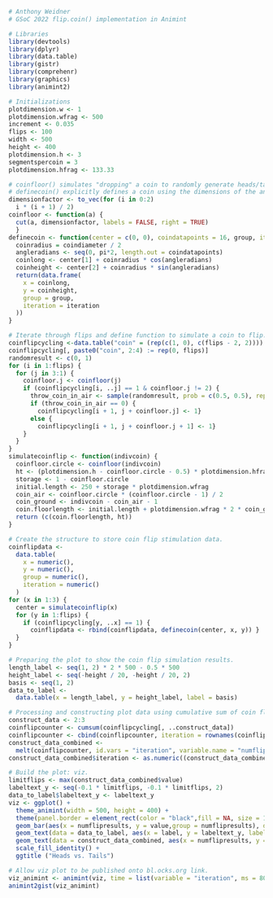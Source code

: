 ```r
# Anthony Weidner
# GSoC 2022 flip.coin() implementation in Animint

# Libraries
library(devtools)
library(dplyr)
library(data.table)
library(gistr)
library(comprehenr)
library(graphics)
library(animint2)

# Initializations
plotdimension.w <- 1
plotdimension.wfrag <- 500
increment <- 0.035
flips <- 100
width <- 500 
height <- 400
plotdimension.h <- 3
segmentspercoin = 3
plotdimension.hfrag <- 133.33

# coinfloor() simulates "dropping" a coin to randomly generate heads/tails.
# definecoin() explicitly defines a coin using the dimensions of the animint frame. 
dimensionfactor <- to_vec(for (i in 0:2) 
  i * (i + 1) / 2)
coinfloor <- function(a) {
  cut(a, dimensionfactor, labels = FALSE, right = TRUE)
  }
definecoin <- function(center = c(0, 0), coindatapoints = 16, group, iteration = 1, coindiameter = 416.67) {
  coinradius = coindiameter / 2
  angleradians <- seq(0, pi*2, length.out = coindatapoints)
  coinlong <- center[1] + coinradius * cos(angleradians)
  coinheight <- center[2] + coinradius * sin(angleradians)
  return(data.frame(
    x = coinlong,
    y = coinheight,
    group = group,
    iteration = iteration
  ))
}

# Iterate through flips and define function to simulate a coin to flip. 
coinflipcycling <-data.table("coin" = (rep(c(1, 0), c(flips - 2, 2))))
coinflipcycling[, paste0("coin", 2:4) := rep(0, flips)]
randomresult <- c(0, 1) 
for (i in 1:flips) {
  for (j in 3:1) {
    coinfloor.j <- coinfloor(j)
    if (coinflipcycling[i, ..j] == 1 & coinfloor.j != 2) {
      throw_coin_in_air <- sample(randomresult, prob = c(0.5, 0.5), replace = TRUE, size = 1)
      if (throw_coin_in_air == 0) {
        coinflipcycling[i + 1, j + coinfloor.j] <- 1}
      else {
        coinflipcycling[i + 1, j + coinfloor.j + 1] <- 1}
    }
  }
}
simulatecoinflip <- function(indivcoin) {
  coinfloor.circle <- coinfloor(indivcoin)
  ht <- (plotdimension.h - coinfloor.circle - 0.5) * plotdimension.hfrag
  storage <- 1 - coinfloor.circle
  initial.length <- 250 + storage * plotdimension.wfrag
  coin_air <- coinfloor.circle * (coinfloor.circle - 1) / 2
  coin_ground <- indivcoin - coin_air - 1
  coin.floorlength <- initial.length + plotdimension.wfrag * 2 * coin_ground
  return (c(coin.floorlength, ht))
}

# Create the structure to store coin flip stimulation data.
coinflipdata <-
  data.table(
    x = numeric(),
    y = numeric(),
    group = numeric(),
    iteration = numeric()
  )
for (x in 1:3) {
  center = simulatecoinflip(x)
  for (y in 1:flips) {
    if (coinflipcycling[y, ..x] == 1) {
      coinflipdata <- rbind(coinflipdata, definecoin(center, x, y)) }
  }
}

# Preparing the plot to show the coin flip simulation results.
length_label <- seq(1, 2) * 2 * 500 - 0.5 * 500
height_label <- seq(-height / 20, -height / 20, 2)
basis <- seq(1, 2)
data_to_label <-
  data.table(x = length_label, y = height_label, label = basis)

# Processing and constructing plot data using cumulative sum of coin flips.
construct_data <- 2:3
coinflipcounter <- cumsum(coinflipcycling[, ..construct_data])
coinflipcounter <- cbind(coinflipcounter, iteration = rownames(coinflipcounter))
construct_data_combined <-
  melt(coinflipcounter, id.vars = "iteration", variable.name = "numflipresults")
construct_data_combined$iteration <- as.numeric((construct_data_combined$iteration))

# Build the plot: viz. 
limitflips <- max(construct_data_combined$value)
labeltext_y <- seq(-0.1 * limitflips, -0.1 * limitflips, 2)
data_to_label$labeltext_y <- labeltext_y
viz <- ggplot() +
  theme_animint(width = 500, height = 400) +
  theme(panel.border = element_rect(color = "black",fill = NA, size = 15), panel.grid.major = element_blank(),panel.grid.minor = element_blank(),panel.background = element_blank(),   axis.ticks = element_blank(),axis.title = element_blank(), axis.line = element_blank(),axis.text = element_blank()) +
  geom_bar(aes(x = numflipresults, y = value,group = numflipresults), data = construct_data_combined, fill = "deepskyblue1", showSelected = "iteration", position = "identity", stat = "identity", color = "black") +
  geom_text(data = data_to_label, aes(x = label, y = labeltext_y, label = label, group = label), size = 14) +
  geom_text(data = construct_data_combined, aes(x = numflipresults, y = value + increment * limitflips, label = value, group = numflipresults), size = 14, showSelected = "iteration")+   scale_colour_identity() +
  scale_fill_identity() +
  ggtitle ("Heads vs. Tails")

# Allow viz plot to be published onto bl.ocks.org link.
viz_animint <- animint(viz, time = list(variable = "iteration", ms = 80), first = list(iteration = 1))
animint2gist(viz_animint)
```